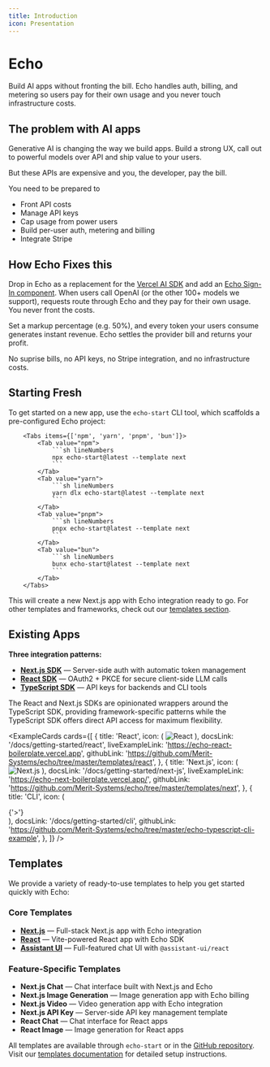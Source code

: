 ```yaml
---
title: Introduction
icon: Presentation
---
```


# Echo

Build AI apps without fronting the bill. Echo handles auth, billing, and metering so users pay for their own usage and you never touch infrastructure costs.

## The problem with AI apps

Generative AI is changing the way we build apps. Build a strong UX, call out to powerful models over API and ship value to your users. 

But these APIs are expensive and you, the developer, pay the bill.

You need to be prepared to
- Front API costs
- Manage API keys
- Cap usage from power users
- Build per-user auth, metering and billing
- Integrate Stripe

## How Echo Fixes this

Drop in Echo as a replacement for the [Vercel AI SDK](https://ai-sdk.dev/) and add an [Echo Sign-In component](/docs/components). 
When users call OpenAI (or the other 100+ models we support), requests route through Echo and they pay for their own usage.  You never front the costs.

Set a markup percentage (e.g. 50%), and every token your users consume generates instant revenue. Echo settles the provider bill and returns your profit.

No suprise bills, no API keys, no Stripe integration, and no infrastructure costs.

## Starting Fresh

To get started on a new app, use the `echo-start` CLI tool, which scaffolds a pre-configured Echo project:

        <Tabs items={['npm', 'yarn', 'pnpm', 'bun']}>
            <Tab value="npm">
                ```sh lineNumbers
                npx echo-start@latest --template next
                ```
            </Tab>
            <Tab value="yarn">
                ```sh lineNumbers
                yarn dlx echo-start@latest --template next
                ```
            </Tab>
            <Tab value="pnpm">
                ```sh lineNumbers
                pnpx echo-start@latest --template next
                ```
            </Tab>
            <Tab value="bun">
                ```sh lineNumbers
                bunx echo-start@latest --template next
                ```
            </Tab>
        </Tabs>

This will create a new Next.js app with Echo integration ready to go. For other templates and frameworks, check out our [templates section](/docs/getting-started/templates).

## Existing Apps

**Three integration patterns:**
- [**Next.js SDK**](/docs/next-sdk) — Server-side auth with automatic token management
- [**React SDK**](/docs/react-sdk) — OAuth2 + PKCE for secure client-side LLM calls
- [**TypeScript SDK**](/docs/typescript-sdk) — API keys for backends and CLI tools

The React and Next.js SDKs are opinionated wrappers around the TypeScript SDK, providing framework-specific patterns while the TypeScript SDK offers direct API access for maximum flexibility.

<ExampleCards 
  cards={[
    {
      title: 'React',
      icon: (
        <img 
          src="/icons/react.svg" 
          alt="React" 
          width={48}
          height={48}
          className="w-12 h-12"
        />
      ),
      docsLink: '/docs/getting-started/react',
      liveExampleLink: 'https://echo-react-boilerplate.vercel.app',
      githubLink: 'https://github.com/Merit-Systems/echo/tree/master/templates/react',
    },
    {
      title: 'Next.js',
      icon: (
        <img 
          src="/icons/nextjs.svg" 
          alt="Next.js" 
          width={48}
          height={48}
          className="w-12 h-12"
        />
      ),
      docsLink: '/docs/getting-started/next-js',
      liveExampleLink: 'https://echo-next-boilerplate.vercel.app/',
      githubLink: 'https://github.com/Merit-Systems/echo/tree/master/templates/next',
    },
    {
      title: 'CLI',
      icon: (
        <div className="w-12 h-12 bg-gradient-to-r from-blue-500 to-purple-500 rounded-lg flex items-center justify-center">
          <span className="text-white font-bold text-xl">{'>'}</span>
        </div>
      ),
      docsLink: '/docs/getting-started/cli',
      githubLink: 'https://github.com/Merit-Systems/echo/tree/master/echo-typescript-cli-example',
    },
  ]}
/>

## Templates

We provide a variety of ready-to-use templates to help you get started quickly with Echo:

### Core Templates
- [**Next.js**](/docs/getting-started/templates#nextjs) — Full-stack Next.js app with Echo integration
- [**React**](/docs/getting-started/templates#react) — Vite-powered React app with Echo SDK
- [**Assistant UI**](/docs/getting-started/templates#assistant-ui) — Full-featured chat UI with `@assistant-ui/react`

### Feature-Specific Templates
- **Next.js Chat** — Chat interface built with Next.js and Echo
- **Next.js Image Generation** — Image generation app with Echo billing
- **Next.js Video** — Video generation app with Echo integration
- **Next.js API Key** — Server-side API key management template
- **React Chat** — Chat interface for React apps
- **React Image** — Image generation for React apps

All templates are available through `echo-start` or in the [GitHub repository](https://github.com/Merit-Systems/echo/tree/master/templates). Visit our [templates documentation](/docs/getting-started/templates) for detailed setup instructions.

